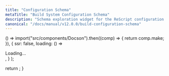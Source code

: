 ```yaml
---
title: "Configuration Schema"
metaTitle: "Build System Configuration Schema"
description: "Schema exploration widget for the ReScript configuration file"
canonical: "/docs/manual/v12.0.0/build-configuration-schema"
---
```



  () =>
    import("src/components/Docson").then((comp) => {
      return comp.make;
    }),
  {
    ssr: false,
    loading: () => <div> Loading... </div>,
  }
);

  return <Docson tag="master" />;
}
